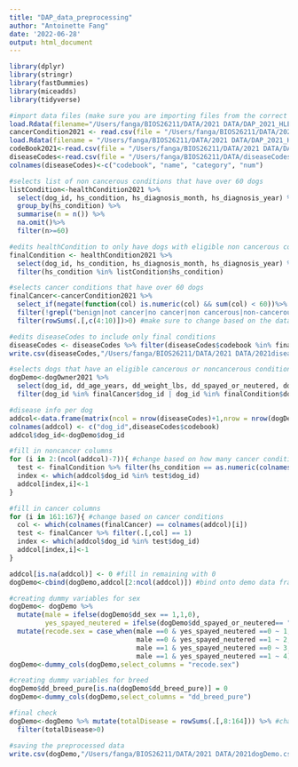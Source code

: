 ```yaml
---
title: "DAP_data_preprocessing"
author: "Antoinette Fang"
date: '2022-06-28'
output: html_document
---
```


```r
library(dplyr)
library(stringr)
library(fastDummies)
library(miceadds)
library(tidyverse)
```

```r
#import data files (make sure you are importing files from the correct place in your machine)
load.Rdata(filename="/Users/fanga/BIOS26211/DATA/2021 DATA/DAP_2021_HLES_health_conditions_v1.0.RData", objname = "healthCondition2021")
cancerCondition2021 <- read.csv(file = "/Users/fanga/BIOS26211/DATA/2021 DATA/cancerCondition2021.csv")
load.Rdata(filename = "/Users/fanga/BIOS26211/DATA/2021 DATA/DAP_2021_HLES_dog_owner_v1.0.RData", objname = "dogOwner2021")
codeBook2021<-read.csv(file = "/Users/fanga/BIOS26211/DATA/2021 DATA/DAP_2021_CODEBOOK_v1.0.csv")
diseaseCodes<-read.csv(file = "/Users/fanga/BIOS26211/DATA/diseaseCodes.csv", sep = ",", header = F)
colnames(diseaseCodes)<-c("codebook", "name", "category", "num")
```


```r
#selects list of non cancerous conditions that have over 60 dogs
listCondition<-healthCondition2021 %>% 
  select(dog_id, hs_condition, hs_diagnosis_month, hs_diagnosis_year) %>% 
  group_by(hs_condition) %>%
  summarise(n = n()) %>%
  na.omit()%>%
  filter(n>=60)

#edits healthCondition to only have dogs with eligible non cancerous conditions
finalCondition <- healthCondition2021 %>%
  select(dog_id, hs_condition, hs_diagnosis_month, hs_diagnosis_year) %>%
  filter(hs_condition %in% listCondition$hs_condition)

#selects cancer conditions that have over 60 dogs
finalCancer<-cancerCondition2021 %>% 
  select_if(negate(function(col) is.numeric(col) && sum(col) < 60))%>%
  filter(!grepl("benign|not cancer|no cancer|non cancerous|non-cancerous|fatty tumor|non malignant|non-malignant|not malignant|not known|don't know|unknown|NON|not|non|no", hs_cancer_types_other_description, ignore.case = TRUE))%>%
  filter(rowSums(.[,c(4:10)])>0) #make sure to change based on the data

#edits diseaseCodes to include only final conditions
diseaseCodes <- diseaseCodes %>% filter(diseaseCodes$codebook %in% finalCondition$hs_condition | diseaseCodes$codebook %in% colnames(finalCancer))
write.csv(diseaseCodes,"/Users/fanga/BIOS26211/DATA/2021 DATA/2021diseaseCode.csv", row.names = FALSE)
```

```r
#selects dogs that have an eligible cancerous or noncancerous condition
dogDemo<-dogOwner2021 %>% 
  select(dog_id, dd_age_years, dd_weight_lbs, dd_spayed_or_neutered, dd_sex, dd_breed_pure, dd_breed_pure_or_mixed)  %>%
  filter(dog_id %in% finalCancer$dog_id | dog_id %in% finalCondition$dog_id)
```


```r
#disease info per dog
addcol<-data.frame(matrix(ncol = nrow(diseaseCodes)+1,nrow = nrow(dogDemo)))
colnames(addcol) <- c("dog_id",diseaseCodes$codebook)
addcol$dog_id<-dogDemo$dog_id

#fill in noncancer columns
for (i in 2:(ncol(addcol)-7)){ #change based on how many cancer conditions there are
  test <- finalCondition %>% filter(hs_condition == as.numeric(colnames(addcol)[i]))
  index <- which(addcol$dog_id %in% test$dog_id)
  addcol[index,i]<-1
}

#fill in cancer columns
for (i in 161:167){ #change based on cancer conditions
  col <- which(colnames(finalCancer) == colnames(addcol)[i])
  test <- finalCancer %>% filter(.[,col] == 1)
  index <- which(addcol$dog_id %in% test$dog_id)
  addcol[index,i]<-1
}

addcol[is.na(addcol)] <- 0 #fill in remaining with 0
dogDemo<-cbind(dogDemo,addcol[2:ncol(addcol)]) #bind onto demo data frame
```


```r
#creating dummy variables for sex
dogDemo<- dogDemo %>%
  mutate(male = ifelse(dogDemo$dd_sex == 1,1,0),
         yes_spayed_neutered = ifelse(dogDemo$dd_spayed_or_neutered== "True", 1,0)) %>%
  mutate(recode.sex = case_when(male ==0 & yes_spayed_neutered ==0 ~ 1, # female, unspayed
                                male ==0 & yes_spayed_neutered ==1 ~ 2, # female, spayed
                                male ==1 & yes_spayed_neutered ==0 ~ 3, # male, unneutered
                                male ==1 & yes_spayed_neutered ==1 ~ 4)) # male, neutered
dogDemo<-dummy_cols(dogDemo,select_columns = "recode.sex")

#creating dummy variables for breed
dogDemo$dd_breed_pure[is.na(dogDemo$dd_breed_pure)] = 0
dogDemo<-dummy_cols(dogDemo,select_columns = "dd_breed_pure")

#final check
dogDemo<-dogDemo %>% mutate(totalDisease = rowSums(.[,8:164])) %>% #change based on how many conditions there are 
  filter(totalDisease>0)
```



```r
#saving the preprocessed data
write.csv(dogDemo,"/Users/fanga/BIOS26211/DATA/2021 DATA/2021dogDemo.csv", row.names = FALSE)
```






